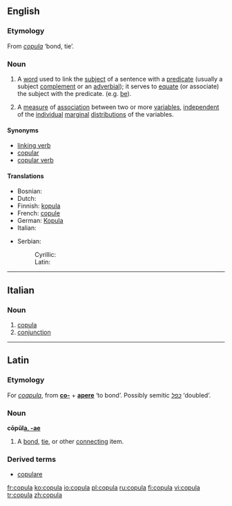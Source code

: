 {{wikipedia|copula}}
==English==

===Etymology===
From {{L.}} ''[[#Latin|copula]]'' ‘bond, tie’.

===Noun===
{{en-noun}}

# {{grammar}} A [[word]] used to link the [[subject]] of a sentence with a [[predicate]] (usually a subject [[complement]] or an [[adverbial]]); it serves to [[equate]] (or associate) the subject with the predicate. (e.g. [[be]]).
# {{statistics}} A [[measure]] of [[association]] between two or more [[variable]]s, [[independent]] of the [[individual]] [[marginal]] [[distribution]]s of the variables.<!--This is encyclopedic: Sklar’s theorem states this is always possible, and if the marginal distributions are continuous, then the copula is unique.  Basically, the copula density plots the quantiles of the variable against each other, and the copula C(x1,x2,&hellip;)=Integral from (0,0,0&hellip;) to (X1=x1,X2=x2,&hellip;) of the copula density.  The copula is always a number between zero and one.  If the marginals are Gaussian and you use a Gaussian copula, you get a correlation.-->

====Synonyms====
*[[linking verb]]
*[[copular]]
*[[copular verb]]

====Translations====
{{trans-top|grammar: linking kind of word}}
*Bosnian: {{t|bs|kopula|f}}
*Dutch: {{t|nl|koppelwerkwoord|n}}
*Finnish: [[kopula]]
*French: [[copule]] {{f}}
*German: [[Kopula]] {{n}}
*Italian: {{t|it|copula|f}}
{{trans-mid}}
*Serbian:
*:Cyrillic: {{t|sr|копула|m}}
*:Latin: {{t|sr|kopula|m}}
{{trans-bottom}}

{{trans-top|statistics: measure of association}}
{{trans-mid}}
{{trans-bottom}}

----

==Italian==

===Noun===
{{it-noun|copul|f|a|e}}

# [[copula#English|copula]]
# [[conjunction]]

----

==Latin==

===Etymology===
For ''[[coapula]]'', from '''[[co-]]''' + '''[[apere]]''' ‘to bond’.  Possibly semitic ''[[כפל]]'' ‘doubled’.

===Noun===
'''cōpŭl[[Wiktionary Appendix:Latin first declension|a, -ae]]''' {{f}}

# A [[bond]], [[tie]], or other [[connect]]ing item.

===Derived terms===
* [[copulare]]

[[fr:copula]]
[[ko:copula]]
[[io:copula]]
[[pl:copula]]
[[ru:copula]]
[[fi:copula]]
[[vi:copula]]
[[tr:copula]]
[[zh:copula]]